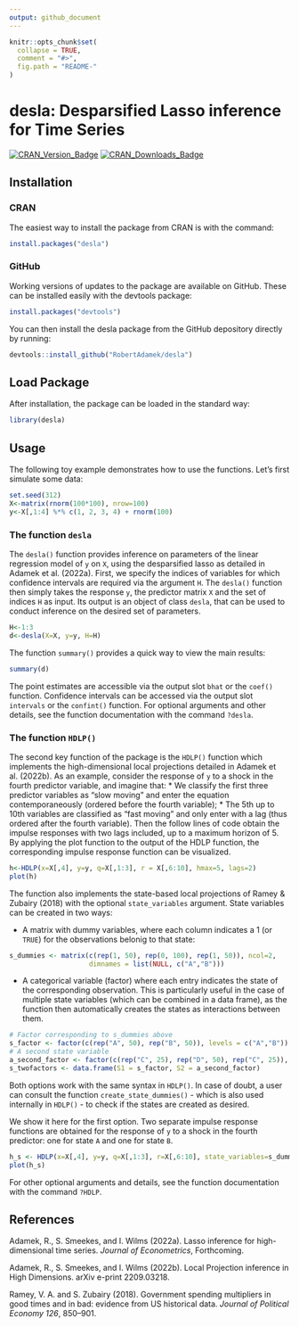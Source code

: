 ```yaml
---
output: github_document
---
```


<!-- README.md is generated from README.Rmd. Please edit that file -->

```r
knitr::opts_chunk$set(
  collapse = TRUE,
  comment = "#>",
  fig.path = "README-"
)
```

# desla: Desparsified Lasso inference for Time Series
<!-- badges: start -->
[![CRAN_Version_Badge](http://www.r-pkg.org/badges/version/bootUR)](https://cran.r-project.org/package=desla)
[![CRAN_Downloads_Badge](https://cranlogs.r-pkg.org/badges/grand-total/bootUR)](https://cran.r-project.org/package=desla)
<!-- badges: end -->

## Installation
### CRAN
The easiest way to install the package from CRAN is with the command:
```r
install.packages("desla")
```
### GitHub
Working versions of updates to the package are available on GitHub. These can be installed easily with the devtools package:
``` r
install.packages("devtools")
```
You can then install the desla package from the GitHub depository directly by running:
```r
devtools::install_github("RobertAdamek/desla")
```
## Load Package
After installation, the package can be loaded in the standard way:
```r
library(desla)
```
## Usage
The following toy example demonstrates how to use the functions. Let's first simulate some data:
```r
set.seed(312)
X<-matrix(rnorm(100*100), nrow=100)
y<-X[,1:4] %*% c(1, 2, 3, 4) + rnorm(100)
```

### The function `desla`
The `desla()` function provides inference on parameters of the linear regression model of `y` on `X`, using the desparsified lasso as detailed in Adamek et al. (2022a).
First, we specify the indices of variables for which confidence intervals are required via the argument `H`.
The `desla()` function then simply takes the response `y`, the predictor matrix `X` and the set of indices `H` as input. Its output is an object of class `desla`, that can be used to conduct inference on the desired set of parameters. 
```r
H<-1:3
d<-desla(X=X, y=y, H=H)
```
The function `summary()` provides a quick way to view the main results:
```r
summary(d)
```
The point estimates are accessible via the output slot `bhat` or the `coef()` function. Confidence intervals can be accessed via the output slot `intervals` or the `confint()` function. For optional arguments and other details, see the function documentation with the command `?desla`.

### The function `HDLP()`
The second key function of the package is the `HDLP()` function which implements the high-dimensional local projections detailed in Adamek et al. (2022b). As an example, consider the response of `y` to a shock in the fourth predictor variable, and imagine that:
* We classify the first three predictor variables as "slow moving" and enter the equation contemporaneously (ordered before the fourth variable);
* The 5th up to 10th variables are classified as "fast moving" and only enter with a lag (thus ordered after the fourth variable).
Then the follow lines of code obtain the impulse responses with two lags included, up to a maximum horizon of 5. By applying the plot function to the output of the HDLP function, the corresponding impulse response function can be visualized.
```r
h<-HDLP(x=X[,4], y=y, q=X[,1:3], r = X[,6:10], hmax=5, lags=2)
plot(h)
```

The function also implements the state-based local projections of Ramey & Zubairy (2018) with the optional `state_variables` argument. State variables can be created in two ways:

* A matrix with dummy variables, where each column indicates a 1 (or `TRUE`) for the observations belonig to that state:
```r
s_dummies <- matrix(c(rep(1, 50), rep(0, 100), rep(1, 50)), ncol=2, 
                    dimnames = list(NULL, c("A","B")))
```
* A categorical variable (factor) where each entry indicates the state of the corresponding observation. This is particularly useful in the case of multiple state variables (which can be combined in a data frame), as the function then automatically creates the states as interactions between them.
```r
# Factor corresponding to s_dummies above
s_factor <- factor(c(rep("A", 50), rep("B", 50)), levels = c("A","B"))
# A second state variable
a_second_factor <- factor(c(rep("C", 25), rep("D", 50), rep("C", 25)), levels = c("C","D"))
s_twofactors <- data.frame(S1 = s_factor, S2 = a_second_factor)
```

Both options work with the same syntax in `HDLP()`. In case of doubt, a user can consult the function `create_state_dummies()` - which is also used internally in `HDLP()` - to check if the states are created as desired.

We show it here for the first option. Two separate impulse response functions are obtained for the response of `y` to a shock in the fourth predictor: one for state `A` and one for state `B`.
```r
h_s <- HDLP(x=X[,4], y=y, q=X[,1:3], r=X[,6:10], state_variables=s_dummies, hmax=5, lags=2)
plot(h_s)
```

For other optional arguments and details, see the function documentation with the command `?HDLP`.

## References
Adamek, R., S. Smeekes, and I. Wilms (2022a). Lasso inference for high-dimensional time series.
*Journal of Econometrics*, Forthcoming.

Adamek, R., S. Smeekes, and I. Wilms (2022b). Local Projection inference in High Dimensions. arXiv e-print 2209.03218.

Ramey, V. A. and S. Zubairy (2018). Government spending multipliers in good times and in bad:
evidence from US historical data. *Journal of Political Economy 126*, 850–901.
